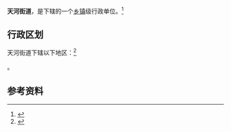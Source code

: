 {{中国乡级行政区
|景观照片文件名 = International Terminal of Wuhan Tianhe International Airport.JPG
|景观照片描述 = [[武汉天河国际机场|武汉天河国际机场]]
|汉语拼音 = 
|其他语言 = 
|其他语言名称 = 
|旧称 = 
|地名出处 = 
|位置图文件名 = 
|位置图描述 = 
|自定义图片= 
|建置时间 = 
|政府驻地 = 
|毗邻 = 
|总面积 = 
|总人口 = 
|总人口年份 = 
|户籍人口 = 
|户籍人口年份 = 
|常住人口 = 
|常住人口年份 = 
|人口密度 = 
|GDP = 
|GDP年份 = 
|邮政编码 = 
|电话区号 = 27
|官方网站 = 
|网站名称 = 
|42/01/16/007/000}}

'''天河街道'''，是{{PRC admin/fullname|42/01/16/007/000|3}}下辖的一个[[乡镇|乡镇]]级行政单位。<ref>{{PRC admin/ref sgc|{{PRC admin/parent|42/01/16/007/000}}}}</ref>

== 行政区划 ==

天河街道下辖以下地区：<ref>{{PRC admin/ref sgc|42/01/16/007/000}}</ref>

{{PRC admin/children|42/01/16/007/000}}。

== 参考资料 ==

{{reflist}}

{{行政区划小作品}}
{{PRC admin/navcat|42/01/16/007/000}}